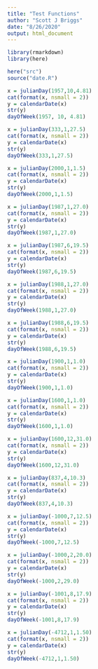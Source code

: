 ```yaml
---
title: "Test Functions"
author: "Scott J Briggs"
date: "8/26/2020"
output: html_document
---
```


```r
library(rmarkdown)
library(here)
```

```r
here("src")
source("date.R")

x = julianDay(1957,10,4.81)
cat(format(x, nsmall = 2))
y = calendarDate(x)
str(y)
dayOfWeek(1957, 10, 4.81)

x = julianDay(333,1,27.5)
cat(format(x, nsmall = 2))
y = calendarDate(x)
str(y)
dayOfWeek(333,1,27.5)

x = julianDay(2000,1,1.5)
cat(format(x, nsmall = 2))
y = calendarDate(x)
str(y)
dayOfWeek(2000,1,1.5)

x = julianDay(1987,1,27.0)
cat(format(x, nsmall = 2))
y = calendarDate(x)
str(y)
dayOfWeek(1987,1,27.0)

x = julianDay(1987,6,19.5)
cat(format(x, nsmall = 2))
y = calendarDate(x)
str(y)
dayOfWeek(1987,6,19.5)

x = julianDay(1988,1,27.0)
cat(format(x, nsmall = 2))
y = calendarDate(x)
str(y)
dayOfWeek(1988,1,27.0)

x = julianDay(1988,6,19.5)
cat(format(x, nsmall = 2))
y = calendarDate(x)
str(y)
dayOfWeek(1988,6,19.5)

x = julianDay(1900,1,1.0)
cat(format(x, nsmall = 2))
y = calendarDate(x)
str(y)
dayOfWeek(1900,1,1.0)

x = julianDay(1600,1,1.0)
cat(format(x, nsmall = 2))
y = calendarDate(x)
str(y)
dayOfWeek(1600,1,1.0)

x = julianDay(1600,12,31.0)
cat(format(x, nsmall = 2))
y = calendarDate(x)
str(y)
dayOfWeek(1600,12,31.0)

x = julianDay(837,4,10.3)
cat(format(x, nsmall = 2))
y = calendarDate(x)
str(y)
dayOfWeek(837,4,10.3)

x = julianDay(-1000,7,12.5)
cat(format(x, nsmall = 2))
y = calendarDate(x)
str(y)
dayOfWeek(-1000,7,12.5)

x = julianDay(-1000,2,20.0)
cat(format(x, nsmall = 2))
y = calendarDate(x)
str(y)
dayOfWeek(-1000,2,29.0)

x = julianDay(-1001,8,17.9)
cat(format(x, nsmall = 2))
y = calendarDate(x)
str(y)
dayOfWeek(-1001,8,17.9)

x = julianDay(-4712,1,1.50)
cat(format(x, nsmall = 2))
y = calendarDate(x)
str(y)
dayOfWeek(-4712,1,1.50)
```